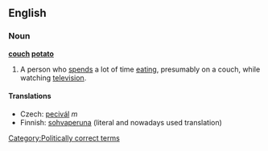==English==
===Noun===
'''[[couch]] [[potato]]'''

#A person who [[spend]]s a lot of time [[eat]]ing, presumably on a couch, while watching [[television]].

====Translations====
*Czech: [[pecivál]] ''m''
*Finnish: [[sohvaperuna]] (literal and nowadays used translation)

[[Category:Politically correct terms]]